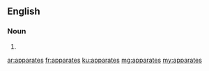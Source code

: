 ==English==

===Noun===
{{head|en|noun plural form}}

# {{plural of|apparate|lang=en}}

[[ar:apparates]]
[[fr:apparates]]
[[ku:apparates]]
[[mg:apparates]]
[[my:apparates]]